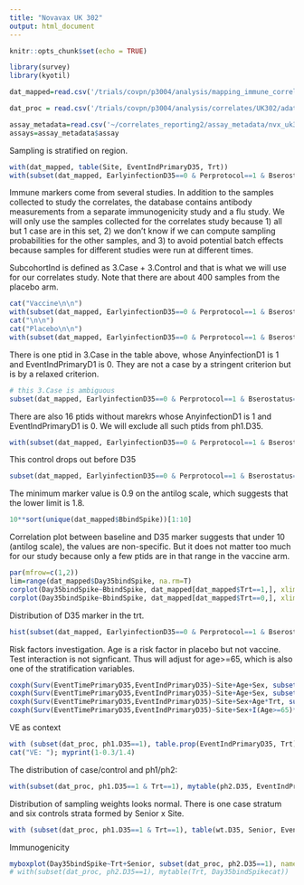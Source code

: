 ```yaml
---
title: "Novavax UK 302"
output: html_document
---
```


```r
knitr::opts_chunk$set(echo = TRUE)

library(survey)
library(kyotil)

dat_mapped=read.csv('/trials/covpn/p3004/analysis/mapping_immune_correlates/UK302/adata/COVID_Novavax_302UK_mapped_20240301.csv')

dat_proc = read.csv('/trials/covpn/p3004/analysis/correlates/UK302/adata/nvx_uk302_data_processed_20240303.csv')

assay_metadata=read.csv('~/correlates_reporting2/assay_metadata/nvx_uk302_assay_metadata.csv')
assays=assay_metadata$assay

```



Sampling is stratified on region.
```r
with(dat_mapped, table(Site, EventIndPrimaryD35, Trt))
with(subset(dat_mapped, EarlyinfectionD35==0 & Perprotocol==1 & Bserostatus==0), mytable(SampleSet, EventIndPrimaryD35, Trt))

```

Immune markers come from several studies. In addition to the samples collected to study the correlates, the database contains antibody measurements from a separate immunogenicity study and a flu study. We will only use the samples collected for the correlates study because 1) all but 1 case are in this set, 2) we don't know if we can compute sampling probabilities for the other samples, and 3) to avoid potential batch effects because samples for different studies were run at different times.

SubcohortInd is defined as 3.Case + 3.Control and that is what we will use for our correlates study. Note that there are about 400 samples from the placebo arm.
```r
cat("Vaccine\n\n")
with(subset(dat_mapped, EarlyinfectionD35==0 & Perprotocol==1 & Bserostatus==0 & Trt==1), mytable(SampleSet, SubcohortInd, EventIndPrimaryD35))
cat("\n\n")
cat("Placebo\n\n")
with(subset(dat_mapped, EarlyinfectionD35==0 & Perprotocol==1 & Bserostatus==0 & Trt==0), mytable(SampleSet, SubcohortInd, EventIndPrimaryD35))
```

There is one ptid in 3.Case in the table above, whose AnyinfectionD1 is 1 and EventIndPrimaryD1 is 0. They are not a case by a stringent criterion but is by a relaxed criterion.

```r
# this 3.Case is ambiguous
subset(dat_mapped, EarlyinfectionD35==0 & Perprotocol==1 & Bserostatus==0 & Trt==1 & EventIndPrimaryD35==0 & SampleSet=="3.Case", select=c(Subjectid, AnyinfectionD1, EventIndPrimaryD1))
```


There are also 16 ptids without marekrs whose AnyinfectionD1 is 1 and EventIndPrimaryD1 is 0. We will exclude all such ptids from ph1.D35.
```r
with(subset(dat_mapped, EarlyinfectionD35==0 & Perprotocol==1 & Bserostatus==0 & Trt==1), mytable(AnyinfectionD1, EventIndPrimaryD1, SubcohortInd))
```


This control drops out before D35
```r
subset(dat_mapped, EarlyinfectionD35==0 & Perprotocol==1 & Bserostatus==0 & Trt==1 & is.na(EventIndPrimaryD35) & SampleSet=="3.Control")
```

The minimum marker value is 0.9 on the antilog scale, which suggests that the lower limit is 1.8.
```r
10**sort(unique(dat_mapped$BbindSpike))[1:10]
```

Correlation plot between baseline and D35 marker suggests that under 10 (antilog scale), the values are non-specific. But it does not matter too much for our study because only a few ptids are in that range in the vaccine arm.
```r
par(mfrow=c(1,2))
lim=range(dat_mapped$Day35bindSpike, na.rm=T)
corplot(Day35bindSpike~BbindSpike, dat_mapped[dat_mapped$Trt==1,], xlim=lim, asp=1, main="Vacc")
corplot(Day35bindSpike~BbindSpike, dat_mapped[dat_mapped$Trt==0,], xlim=lim, asp=1, main="Plac")
```


Distribution of D35 marker in the trt.
```r
hist(subset(dat_mapped, EarlyinfectionD35==0 & Perprotocol==1 & Bserostatus==0 & Trt==1 & SubcohortInd==1)$Day35bindSpike, main="")
```


Risk factors investigation. Age is a risk factor in placebo but not vaccine. Test interaction is not signficant. Thus will adjust for age>=65, which is also one of the stratification variables.
```r
coxph(Surv(EventTimePrimaryD35,EventIndPrimaryD35)~Site+Age+Sex, subset(dat_mapped, EarlyinfectionD35==0 & Perprotocol==1 & Bserostatus==0 & Trt==0))
coxph(Surv(EventTimePrimaryD35,EventIndPrimaryD35)~Site+Age+Sex, subset(dat_mapped, EarlyinfectionD35==0 & Perprotocol==1 & Bserostatus==0 & Trt==1))
coxph(Surv(EventTimePrimaryD35,EventIndPrimaryD35)~Site+Sex+Age*Trt, subset(dat_mapped, EarlyinfectionD35==0 & Perprotocol==1 & Bserostatus==0))
coxph(Surv(EventTimePrimaryD35,EventIndPrimaryD35)~Site+Sex+I(Age>=65)*Trt, subset(dat_mapped, EarlyinfectionD35==0 & Perprotocol==1 & Bserostatus==0))
```


VE as context
```r
with (subset(dat_proc, ph1.D35==1), table.prop(EventIndPrimaryD35, Trt))
cat("VE: "); myprint(1-0.3/1.4)
```


The distribution of case/control and ph1/ph2:
```r
with(subset(dat_proc, ph1.D35==1 & Trt==1), mytable(ph2.D35, EventIndPrimaryD35))
```


Distribution of sampling weights looks normal. There is one case stratum and six controls strata formed by Senior x Site.
```r
with (subset(dat_proc, ph1.D35==1 & Trt==1), table(wt.D35, Senior, EventIndPrimaryD35))
```

Immunogenicity
```r
myboxplot(Day35bindSpike~Trt+Senior, subset(dat_proc, ph2.D35==1), names=c("plac,young","vacc,young","plac,senior","vacc,senior"))
# with(subset(dat_proc, ph2.D35==1), mytable(Trt, Day35bindSpikecat))
```